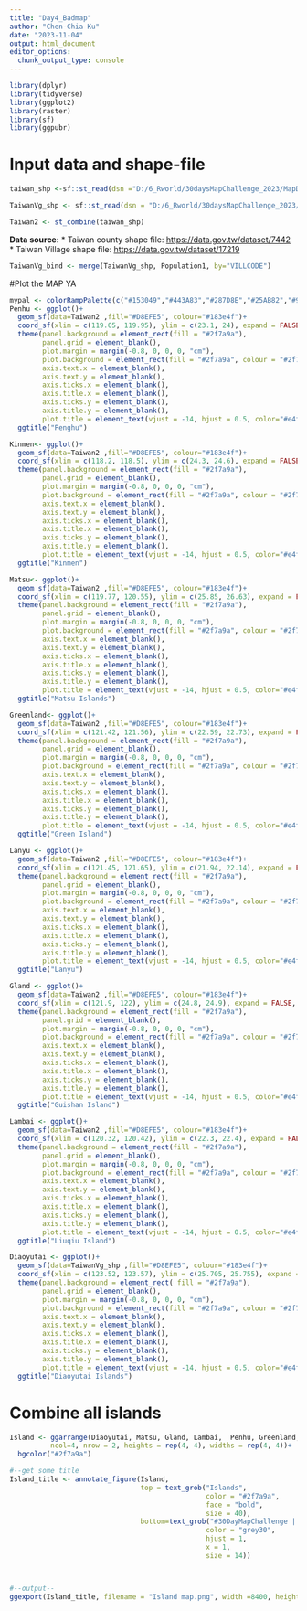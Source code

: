 ```yaml
---
title: "Day4_Badmap"
author: "Chen-Chia Ku"
date: "2023-11-04"
output: html_document
editor_options: 
  chunk_output_type: console
---
```


```r
library(dplyr)
library(tidyverse)
library(ggplot2)
library(raster)
library(sf)
library(ggpubr)
```

# Input data and shape-file
```r
taiwan_shp <-sf::st_read(dsn ="D:/6_Rworld/30daysMapChallenge_2023/MapDt/Taiwan", layer="gadm36_TWN_2")

TaiwanVg_shp <- sf::st_read(dsn = "D:/6_Rworld/30daysMapChallenge_2023/Day3_Polygons/TaiwanVillage", layer="VILLAGE_MOI_1081121")

Taiwan2 <- st_combine(taiwan_shp)
```

**Data source:** 
  * Taiwan county shape file: <https://data.gov.tw/dataset/7442>
  * Taiwan Village shape file: <https://data.gov.tw/dataset/17219>
```r

TaiwanVg_bind <- merge(TaiwanVg_shp, Population1, by="VILLCODE")


```



#Plot the MAP YA

```r

mypal <- colorRampPalette(c("#153049","#443A83","#287D8E","#25AB82","#98CC48","#F0E51D","#f5ed67","#FAF6B3"))
Penhu <- ggplot()+
  geom_sf(data=Taiwan2 ,fill="#D8EFE5", colour="#183e4f")+
  coord_sf(xlim = c(119.05, 119.95), ylim = c(23.1, 24), expand = FALSE, crs=4326)+
  theme(panel.background = element_rect(fill = "#2f7a9a"), 
        panel.grid = element_blank(), 
        plot.margin = margin(-0.8, 0, 0, 0, "cm"),
        plot.background = element_rect(fill = "#2f7a9a", colour = "#2f7a9a"),  
        axis.text.x = element_blank(),
        axis.text.y = element_blank(),
        axis.ticks.x = element_blank(),
        axis.title.x = element_blank(),
        axis.ticks.y = element_blank(),
        axis.title.y = element_blank(), 
        plot.title = element_text(vjust = -14, hjust = 0.5, color="#e4f4ed", size=18))+
  ggtitle("Penghu")

Kinmen<- ggplot()+
  geom_sf(data=Taiwan2 ,fill="#D8EFE5", colour="#183e4f")+
  coord_sf(xlim = c(118.2, 118.5), ylim = c(24.3, 24.6), expand = FALSE, crs=4326)+
  theme(panel.background = element_rect(fill = "#2f7a9a"), 
        panel.grid = element_blank(), 
        plot.margin = margin(-0.8, 0, 0, 0, "cm"),
        plot.background = element_rect(fill = "#2f7a9a", colour = "#2f7a9a"),  
        axis.text.x = element_blank(),
        axis.text.y = element_blank(),
        axis.ticks.x = element_blank(),
        axis.title.x = element_blank(),
        axis.ticks.y = element_blank(),
        axis.title.y = element_blank(), 
        plot.title = element_text(vjust = -14, hjust = 0.5, color="#e4f4ed", size=18))+
  ggtitle("Kinmen")

Matsu<- ggplot()+
  geom_sf(data=Taiwan2 ,fill="#D8EFE5", colour="#183e4f")+
  coord_sf(xlim = c(119.77, 120.55), ylim = c(25.85, 26.63), expand = FALSE, crs=4326)+
  theme(panel.background = element_rect(fill = "#2f7a9a"), 
        panel.grid = element_blank(), 
        plot.margin = margin(-0.8, 0, 0, 0, "cm"),
        plot.background = element_rect(fill = "#2f7a9a", colour = "#2f7a9a"),  
        axis.text.x = element_blank(),
        axis.text.y = element_blank(),
        axis.ticks.x = element_blank(),
        axis.title.x = element_blank(),
        axis.ticks.y = element_blank(),
        axis.title.y = element_blank(), 
        plot.title = element_text(vjust = -14, hjust = 0.5, color="#e4f4ed", size=18))+
  ggtitle("Matsu Islands")

Greenland<- ggplot()+
  geom_sf(data=Taiwan2 ,fill="#D8EFE5", colour="#183e4f")+
  coord_sf(xlim = c(121.42, 121.56), ylim = c(22.59, 22.73), expand = FALSE, crs=4326)+
  theme(panel.background = element_rect(fill = "#2f7a9a"), 
        panel.grid = element_blank(), 
        plot.margin = margin(-0.8, 0, 0, 0, "cm"),
        plot.background = element_rect(fill = "#2f7a9a", colour = "#2f7a9a"),  
        axis.text.x = element_blank(),
        axis.text.y = element_blank(),
        axis.ticks.x = element_blank(),
        axis.title.x = element_blank(),
        axis.ticks.y = element_blank(),
        axis.title.y = element_blank(), 
        plot.title = element_text(vjust = -14, hjust = 0.5, color="#e4f4ed", size=18))+
  ggtitle("Green Island")

Lanyu <- ggplot()+
  geom_sf(data=Taiwan2 ,fill="#D8EFE5", colour="#183e4f")+
  coord_sf(xlim = c(121.45, 121.65), ylim = c(21.94, 22.14), expand = FALSE, crs=4326)+
  theme(panel.background = element_rect(fill = "#2f7a9a"), 
        panel.grid = element_blank(), 
        plot.margin = margin(-0.8, 0, 0, 0, "cm"),
        plot.background = element_rect(fill = "#2f7a9a", colour = "#2f7a9a"),  
        axis.text.x = element_blank(),
        axis.text.y = element_blank(),
        axis.ticks.x = element_blank(),
        axis.title.x = element_blank(),
        axis.ticks.y = element_blank(),
        axis.title.y = element_blank(), 
        plot.title = element_text(vjust = -14, hjust = 0.5, color="#e4f4ed", size=18))+
  ggtitle("Lanyu")

Gland <- ggplot()+
  geom_sf(data=Taiwan2 ,fill="#D8EFE5", colour="#183e4f")+
  coord_sf(xlim = c(121.9, 122), ylim = c(24.8, 24.9), expand = FALSE, crs=4326)+
  theme(panel.background = element_rect(fill = "#2f7a9a"), 
        panel.grid = element_blank(), 
        plot.margin = margin(-0.8, 0, 0, 0, "cm"),
        plot.background = element_rect(fill = "#2f7a9a", colour = "#2f7a9a"), 
        axis.text.x = element_blank(),
        axis.text.y = element_blank(),
        axis.ticks.x = element_blank(),
        axis.title.x = element_blank(),
        axis.ticks.y = element_blank(),
        axis.title.y = element_blank(), 
        plot.title = element_text(vjust = -14, hjust = 0.5, color="#e4f4ed", size=18))+
  ggtitle("Guishan Island")

Lambai <- ggplot()+
  geom_sf(data=Taiwan2 ,fill="#D8EFE5", colour="#183e4f")+
  coord_sf(xlim = c(120.32, 120.42), ylim = c(22.3, 22.4), expand = FALSE, crs=4326)+
  theme(panel.background = element_rect(fill = "#2f7a9a"), 
        panel.grid = element_blank(), 
        plot.margin = margin(-0.8, 0, 0, 0, "cm"),
        plot.background = element_rect(fill = "#2f7a9a", colour = "#2f7a9a"),  
        axis.text.x = element_blank(),
        axis.text.y = element_blank(),
        axis.ticks.x = element_blank(),
        axis.title.x = element_blank(),
        axis.ticks.y = element_blank(),
        axis.title.y = element_blank(), 
        plot.title = element_text(vjust = -14, hjust = 0.5, color="#e4f4ed", size=18))+
  ggtitle("Liuqiu Island")

Diaoyutai <- ggplot()+
  geom_sf(data=TaiwanVg_shp ,fill="#D8EFE5", colour="#183e4f")+
  coord_sf(xlim = c(123.52, 123.57), ylim = c(25.705, 25.755), expand = FALSE, crs=4326)+
  theme(panel.background = element_rect( fill = "#2f7a9a"), 
        panel.grid = element_blank(), 
        plot.margin = margin(-0.8, 0, 0, 0, "cm"),
        plot.background = element_rect(fill = "#2f7a9a", colour = "#2f7a9a"), 
        axis.text.x = element_blank(),
        axis.text.y = element_blank(),
        axis.ticks.x = element_blank(),
        axis.title.x = element_blank(),
        axis.ticks.y = element_blank(),
        axis.title.y = element_blank(), 
        plot.title = element_text(vjust = -14, hjust = 0.5, color="#e4f4ed", size=18))+
  ggtitle("Diaoyutai Islands")
```

# Combine all islands
```r
Island <- ggarrange(Diaoyutai, Matsu, Gland, Lambai,  Penhu, Greenland,Lanyu,  Kinmen,  
          ncol=4, nrow = 2, heights = rep(4, 4), widths = rep(4, 4))+
  bgcolor("#2f7a9a")

#--get some title
Island_title <- annotate_figure(Island, 
                                top = text_grob("Islands",
                                                color = "#2f7a9a", 
                                                face = "bold", 
                                                size = 40), 
                                bottom=text_grob("#30DayMapChallenge | Day4_Polygons | A Bad Map | @jjakon11",
                                                color = "grey30", 
                                                hjust = 1, 
                                                x = 1,
                                                size = 14))



#--output--
ggexport(Island_title, filename = "Island map.png", width =8400, height =4575, res =450 )

```


